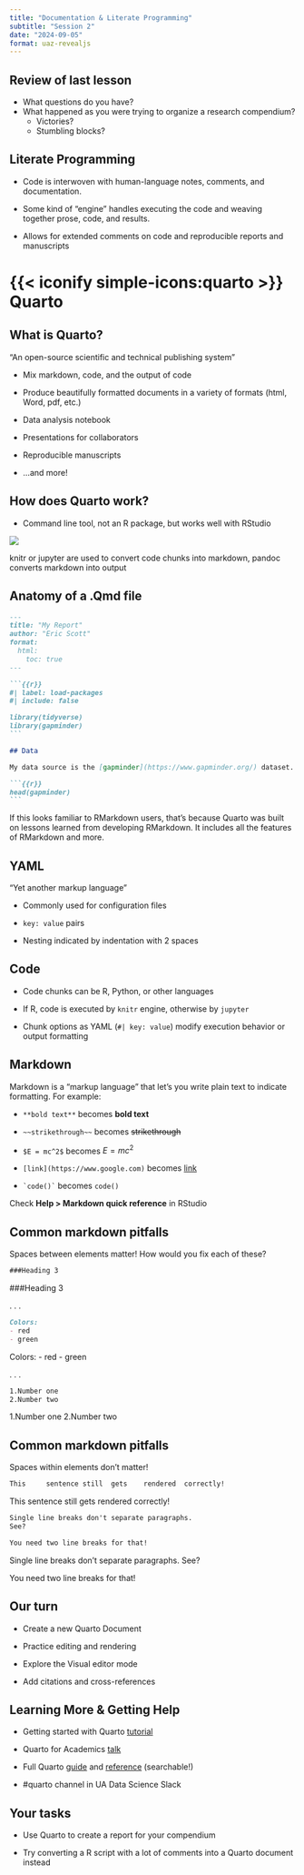 ```yaml
---
title: "Documentation & Literate Programming"
subtitle: "Session 2"
date: "2024-09-05"
format: uaz-revealjs
---
```


## Review of last lesson

-   What questions do you have?
-   What happened as you were trying to organize a research compendium?
    -   Victories?
    -   Stumbling blocks?

## Literate Programming

-   Code is interwoven with human-language notes, comments, and documentation.

-   Some kind of "engine" handles executing the code and weaving together prose, code, and results.

-   Allows for extended comments on code and reproducible reports and manuscripts

# {{< iconify simple-icons:quarto >}} Quarto

## What is Quarto?

"An open-source scientific and technical publishing system"

::: incremental
-   Mix markdown, code, and the output of code

-   Produce beautifully formatted documents in a variety of formats (html, Word, pdf, etc.)

-   Data analysis notebook

-   Presentations for collaborators

-   Reproducible manuscripts

-   ...and more!
:::

## How does Quarto work?

-   Command line tool, not an R package, but works well with RStudio

![](rstudio-qmd-how-it-works.png){fig-align="center"}

::: notes
knitr or jupyter are used to convert code chunks into markdown, pandoc converts markdown into output
:::

## Anatomy of a .Qmd file

```` .markdown
---
title: "My Report"
author: "Eric Scott"
format: 
  html:
    toc: true
---

```{{r}}
#| label: load-packages
#| include: false

library(tidyverse)
library(gapminder)
```

## Data

My data source is the [gapminder](https://www.gapminder.org/) dataset.

```{{r}}
head(gapminder)
```
````

::: notes
If this looks familiar to RMarkdown users, that's because Quarto was built on lessons learned from developing RMarkdown.
It includes all the features of RMarkdown and more.
:::

## YAML

"Yet another markup language"

-   Commonly used for configuration files

-   `key: value` pairs

-   Nesting indicated by indentation with 2 spaces

## Code

-   Code chunks can be R, Python, or other languages

-   If R, code is executed by `knitr` engine, otherwise by `jupyter`

-   Chunk options as YAML (`#| key: value`) modify execution behavior or output formatting

## Markdown

Markdown is a "markup language" that let's you write plain text to indicate formatting.
For example:

-   `**bold text**` becomes **bold text**

-   `~~strikethrough~~` becomes ~~strikethrough~~

-   `$E = mc^2$` becomes $E = mc^2$

-   `[link](https://www.google.com)` becomes [link](https://www.google.com)

-   `` `code()` `` becomes `code()`

Check **Help \> Markdown quick reference** in RStudio

## Common markdown pitfalls

Spaces between elements matter!
How would you fix each of these?

``` markdown
###Heading 3
```

###Heading 3

. . .

``` markdown
Colors:
- red
- green
```

Colors: - red - green

. . .

``` markdown
1.Number one
2.Number two
```

1.Number one 2.Number two

## Common markdown pitfalls

Spaces within elements don't matter!

``` markdown
This     sentence still  gets    rendered  correctly!
```

This sentence still gets rendered correctly!

``` markdown
Single line breaks don't separate paragraphs.
See?

You need two line breaks for that!
```

Single line breaks don't separate paragraphs.
See?

You need two line breaks for that!

## Our turn

-   Create a new Quarto Document

-   Practice editing and rendering

-   Explore the Visual editor mode

-   Add citations and cross-references

## Learning More & Getting Help

-   Getting started with Quarto [tutorial](https://quarto.org/docs/get-started/hello/rstudio.html)

-   Quarto for Academics [talk](https://www.youtube.com/watch?v=EbAAmrB0luA&ab_channel=PositPBC)

-   Full Quarto [guide](https://quarto.org/docs/guide/) and [reference](https://quarto.org/docs/reference/) (searchable!)

-   #quarto channel in UA Data Science Slack

## Your tasks

-   Use Quarto to create a report for your compendium

-   Try converting a R script with a lot of comments into a Quarto document instead
